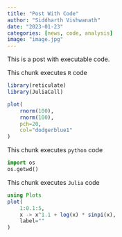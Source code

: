 ```yaml
---
title: "Post With Code"
author: "Siddharth Vishwanath"
date: "2023-01-23"
categories: [news, code, analysis]
image: "image.jpg"
---
```


This is a post with executable code.

This chunk executes `R` code

```r
library(reticulate)
library(JuliaCall)
```

```r
plot(
    rnorm(100), 
    rnorm(100),
    pch=20,
    col="dodgerblue1"
)
```




This chunk executes `python` code


```python
import os
os.getwd()
```
This chunk executes `Julia` code

```julia
using Plots
plot(
    1:0.1:5, 
    x -> x^1.1 + log(x) * sinpi(x), 
    label=""
)
```

